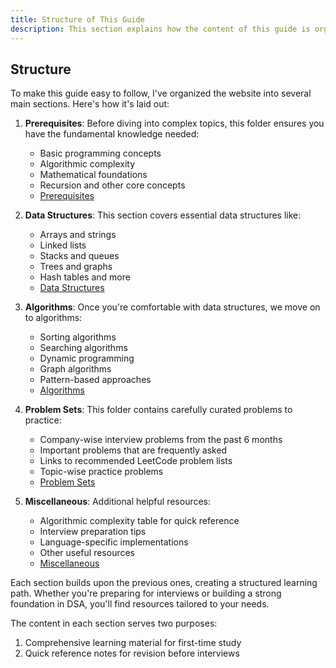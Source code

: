 ```yaml
---
title: Structure of This Guide
description: This section explains how the content of this guide is organized.
---
```


## <HoverUnderline>Structure</HoverUnderline>

To make this guide easy to follow, I've organized the website into several main sections. Here's how it's laid out:

1. **Prerequisites**: Before diving into complex topics, this folder ensures you have the fundamental knowledge needed:
   - Basic programming concepts
   - Algorithmic complexity
   - Mathematical foundations
   - Recursion and other core concepts
   - [Prerequisites](../prerequisites)

2. **Data Structures**: This section covers essential data structures like:
   - Arrays and strings
   - Linked lists
   - Stacks and queues
   - Trees and graphs
   - Hash tables and more
   - [Data Structures](../data-structures)

3. **Algorithms**: Once you're comfortable with data structures, we move on to algorithms:
   - Sorting algorithms
   - Searching algorithms
   - Dynamic programming
   - Graph algorithms
   - Pattern-based approaches
   - [Algorithms](../algorithms)

4. **Problem Sets**: This folder contains carefully curated problems to practice:
   - Company-wise interview problems from the past 6 months
   - Important problems that are frequently asked
   - Links to recommended LeetCode problem lists
   - Topic-wise practice problems
   - [Problem Sets](../problem-sets)

5. **Miscellaneous**: Additional helpful resources:
   - Algorithmic complexity table for quick reference
   - Interview preparation tips
   - Language-specific implementations
   - Other useful resources
   - [Miscellaneous](../misc)

Each section builds upon the previous ones, creating a structured learning path. Whether you're preparing for interviews or building a strong foundation in DSA, you'll find resources tailored to your needs.

The content in each section serves two purposes:
1. Comprehensive learning material for first-time study
2. Quick reference notes for revision before interviews